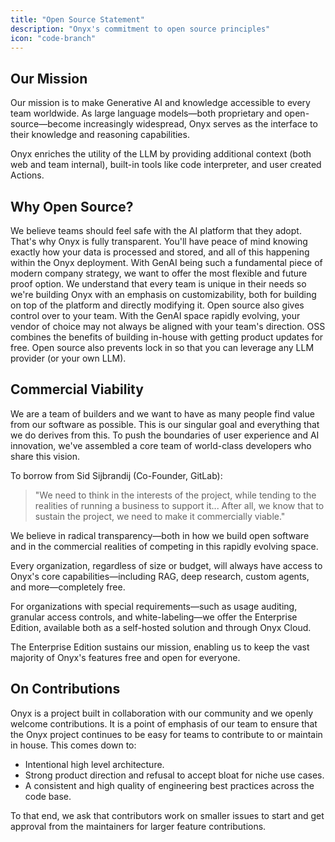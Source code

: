 ```yaml
---
title: "Open Source Statement"
description: "Onyx's commitment to open source principles"
icon: "code-branch"
---
```


## Our Mission

Our mission is to make Generative AI and knowledge accessible to every team worldwide.
As large language models—both proprietary and open-source—become increasingly widespread,
Onyx serves as the interface to their knowledge and reasoning capabilities.

Onyx enriches the utility of the LLM by providing additional context (both web and team internal),
built-in tools like code interpreter, and user created Actions.

## Why Open Source?

<Card title="Security" icon="shield-check">
  We believe teams should feel safe with the AI platform that they adopt. That's why Onyx is fully transparent.
  You'll have peace of mind knowing exactly how your data is processed and stored,
  and all of this happening within the Onyx deployment.
</Card>

<Card title="Flexibility" icon="puzzle-piece">
  With GenAI being such a fundamental piece of modern company strategy,
  we want to offer the most flexible and future proof option.
  We understand that every team is unique in their needs so we're building Onyx with an emphasis on customizability,
  both for building on top of the platform and directly modifying it.
</Card>

<Card title="Control" icon="hand-fist">
  Open source also gives control over to your team. With the GenAI space rapidly evolving,
  your vendor of choice may not always be aligned with your team's direction.
  OSS combines the benefits of building in-house with getting product updates for free.
  Open source also prevents lock in so that you can leverage any LLM provider (or your own LLM).
</Card>

## Commercial Viability

We are a team of builders and we want to have as many people find value from our software as possible.
This is our singular goal and everything that we do derives from this.
To push the boundaries of user experience and AI innovation,
we've assembled a core team of world-class developers who share this vision.

To borrow from Sid Sijbrandij (Co-Founder, GitLab):
> "We need to think in the interests of the project, while tending to the realities of running a business to support it... After all, we know that to sustain the project, we need to make it commercially viable."

We believe in radical transparency—both in how we build open software and in the commercial realities of competing in
this rapidly evolving space.

<Note>
  Every organization, regardless of size or budget, will always have access to Onyx's core capabilities—including RAG,
  deep research, custom agents, and more—completely free.
</Note>

For organizations with special requirements—such as usage auditing, granular access controls,
and white-labeling—we offer the Enterprise Edition, available both as a self-hosted solution and through Onyx Cloud.

The Enterprise Edition sustains our mission,
enabling us to keep the vast majority of Onyx's features free and open for everyone.

## On Contributions

Onyx is a project built in collaboration with our community and we openly welcome contributions.
It is a point of emphasis of our team to ensure that the Onyx project continues to be easy for teams to contribute to or
maintain in house. This comes down to:

- Intentional high level architecture.
- Strong product direction and refusal to accept bloat for niche use cases.
- A consistent and high quality of engineering best practices across the code base.

To that end,
we ask that contributors work on smaller issues to start and get approval from the maintainers for larger feature
contributions.
